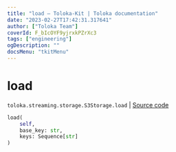 ```yaml
---
title: "load — Toloka-Kit | Toloka documentation"
date: "2023-02-27T17:42:31.317641"
author: ["Toloka Team"]
coverId: F_bIcOYF9yjrxkPZrXc3
tags: ["engineering"]
ogDescription: ""
docsMenu: "tkitMenu"
---
```


# load
`toloka.streaming.storage.S3Storage.load` | [Source code](https://github.com/Toloka/toloka-kit/blob/v1.1.4/src/streaming/storage.py#L224)

```python
load(
    self,
    base_key: str,
    keys: Sequence[str]
)
```